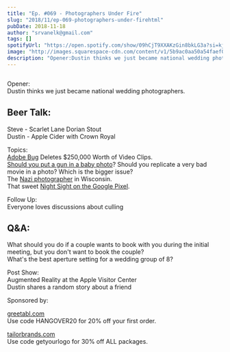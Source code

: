 ```yaml
---
title: "Ep. #069 - Photographers Under Fire"
slug: "2018/11/ep-069-photographers-under-firehtml"
pubDate: 2018-11-18
author: "srvanelk@gmail.com"
tags: []
spotifyUrl: "https://open.spotify.com/show/09hCjT9XXAKzGin8bkLG3a?si=kjRZvQ1JTb6Ov3HVzSSlWA"
image: "http://images.squarespace-cdn.com/content/v1/5b9ac0aa50a54faef024c950/1547782343736-EPEEYK5EZUAS3B6JJOE6/image-asset.jpeg/img.jpg/weddingphotohangover/embed/episodes/Ep--069---Photographers-Under-Fire-e2jr55"
description: "Opener:Dustin thinks we just became national wedding photographers."
---
```


<figure>
  <img src="http://images.squarespace-cdn.com/content/v1/5b9ac0aa50a54faef024c950/1547782343736-EPEEYK5EZUAS3B6JJOE6/image-asset.jpeg/img.jpg/weddingphotohangover/embed/episodes/Ep--069---Photographers-Under-Fire-e2jr55" alt="" />
</figure>

Opener:  
Dustin thinks we just became national wedding photographers.

## Beer Talk:  
Steve - Scarlet Lane Dorian Stout  
Dustin - Apple Cider with Crown Royal

Topics:  
[Adobe Bug](https://gizmodo.com/nasty-adobe-bug-deleted-250-000-worth-of-mans-files-l-1830405390?fbclid=IwAR2-b3Sv0xbhAXpzBE6h4-CYNUSjE9aot7b_PjkGEJUwK4-JywAvM1Qo4fY) Deletes $250,000 Worth of Video Clips.  
[Should you put a gun in a baby photo](https://fstoppers.com/news/babies-and-bb-guns-photographer-under-fire-christmas-story-inspired-infant-photo-306994)? Should you replicate a very bad movie in a photo? Which is the bigger issue?  
The [Nazi photographer](https://www.npr.org/2018/11/13/667288781/photo-of-students-giving-nazi-salute-being-investigated-by-wisc-school-district) in Wisconsin.  
That sweet [Night Sight on the Google Pixel](https://petapixel.com/2018/11/14/googles-night-sight-is-blowing-minds-shoot-photos-in-near-darkness/).

Follow Up:  
Everyone loves discussions about culling

## Q&A:  
What should you do if a couple wants to book with you during the initial meeting, but you don't want to book the couple?  
What's the best aperture setting for a wedding group of 8?

Post Show:  
Augmented Reality at the Apple Visitor Center  
Dustin shares a random story about a friend

Sponsored by:

[greetabl.com](http://greetabl.com/)  
Use code HANGOVER20 for 20% off your first order.

[tailorbrands.com](https://www.tailorbrands.com/)  
Use code getyourlogo for 30% off ALL packages.
